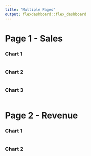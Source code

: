 ---
title: "Multiple Pages"
output: flexdashboard::flex_dashboard
---

Page 1 - Sales
===================================== 

### Chart 1
    
```{r}
```
   
### Chart 2

```{r}
```

### Chart 3
```{r}

```

Page 2 - Revenue 
=====================================     

### Chart 1
    
```{r}
```
    
### Chart 2

```{r}
```